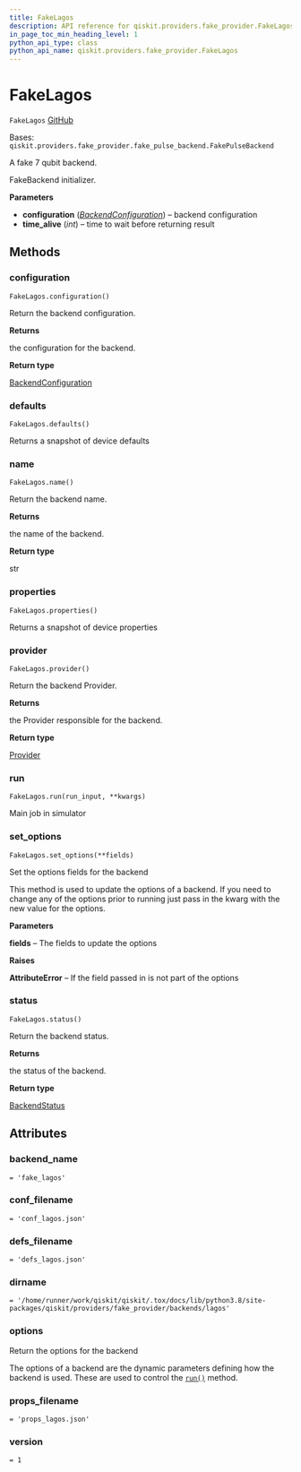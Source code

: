 ```yaml
---
title: FakeLagos
description: API reference for qiskit.providers.fake_provider.FakeLagos
in_page_toc_min_heading_level: 1
python_api_type: class
python_api_name: qiskit.providers.fake_provider.FakeLagos
---
```


# FakeLagos

<span id="qiskit.providers.fake_provider.FakeLagos" />

`FakeLagos` [GitHub](https://github.com/qiskit/qiskit/tree/stable/0.22/qiskit/providers/fake_provider/backends/lagos/fake_lagos.py "view source code")

Bases: `qiskit.providers.fake_provider.fake_pulse_backend.FakePulseBackend`

A fake 7 qubit backend.

FakeBackend initializer.

**Parameters**

*   **configuration** ([*BackendConfiguration*](qiskit.providers.models.BackendConfiguration "qiskit.providers.models.BackendConfiguration")) – backend configuration
*   **time\_alive** (*int*) – time to wait before returning result

## Methods

### configuration

<span id="qiskit.providers.fake_provider.FakeLagos.configuration" />

`FakeLagos.configuration()`

Return the backend configuration.

**Returns**

the configuration for the backend.

**Return type**

[BackendConfiguration](qiskit.providers.models.BackendConfiguration "qiskit.providers.models.BackendConfiguration")

### defaults

<span id="qiskit.providers.fake_provider.FakeLagos.defaults" />

`FakeLagos.defaults()`

Returns a snapshot of device defaults

### name

<span id="qiskit.providers.fake_provider.FakeLagos.name" />

`FakeLagos.name()`

Return the backend name.

**Returns**

the name of the backend.

**Return type**

str

### properties

<span id="qiskit.providers.fake_provider.FakeLagos.properties" />

`FakeLagos.properties()`

Returns a snapshot of device properties

### provider

<span id="qiskit.providers.fake_provider.FakeLagos.provider" />

`FakeLagos.provider()`

Return the backend Provider.

**Returns**

the Provider responsible for the backend.

**Return type**

[Provider](qiskit.providers.Provider "qiskit.providers.Provider")

### run

<span id="qiskit.providers.fake_provider.FakeLagos.run" />

`FakeLagos.run(run_input, **kwargs)`

Main job in simulator

### set\_options

<span id="qiskit.providers.fake_provider.FakeLagos.set_options" />

`FakeLagos.set_options(**fields)`

Set the options fields for the backend

This method is used to update the options of a backend. If you need to change any of the options prior to running just pass in the kwarg with the new value for the options.

**Parameters**

**fields** – The fields to update the options

**Raises**

**AttributeError** – If the field passed in is not part of the options

### status

<span id="qiskit.providers.fake_provider.FakeLagos.status" />

`FakeLagos.status()`

Return the backend status.

**Returns**

the status of the backend.

**Return type**

[BackendStatus](qiskit.providers.models.BackendStatus "qiskit.providers.models.BackendStatus")

## Attributes

<span id="qiskit.providers.fake_provider.FakeLagos.backend_name" />

### backend\_name

`= 'fake_lagos'`

<span id="qiskit.providers.fake_provider.FakeLagos.conf_filename" />

### conf\_filename

`= 'conf_lagos.json'`

<span id="qiskit.providers.fake_provider.FakeLagos.defs_filename" />

### defs\_filename

`= 'defs_lagos.json'`

<span id="qiskit.providers.fake_provider.FakeLagos.dirname" />

### dirname

`= '/home/runner/work/qiskit/qiskit/.tox/docs/lib/python3.8/site-packages/qiskit/providers/fake_provider/backends/lagos'`

<span id="qiskit.providers.fake_provider.FakeLagos.options" />

### options

Return the options for the backend

The options of a backend are the dynamic parameters defining how the backend is used. These are used to control the [`run()`](qiskit.providers.fake_provider.FakeLagos#run "qiskit.providers.fake_provider.FakeLagos.run") method.

<span id="qiskit.providers.fake_provider.FakeLagos.props_filename" />

### props\_filename

`= 'props_lagos.json'`

<span id="qiskit.providers.fake_provider.FakeLagos.version" />

### version

`= 1`


